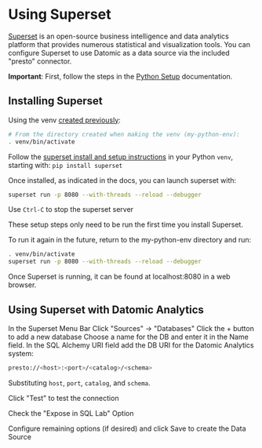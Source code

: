 Using Superset
==============

[Superset](https://superset.incubator.apache.org) is an open-source business intelligence and data analytics platform that provides numerous statistical and visualization tools. You can configure Superset to use Datomic as a data source via the included "presto" connector.

**Important**: First, follow the steps in the [Python Setup](analytics-python.html) documentation.

Installing Superset
-------------------

Using the venv [created previously](analytics-python.html#setup-venv):

```sh
# From the directory created when making the venv (my-python-env):
. venv/bin/activate
```



Follow the [superset install and setup instructions](https://superset.incubator.apache.org/installation.html#superset-installation-and-initialization) in your Python `venv`, starting with: `pip install superset`

Once installed, as indicated in the docs, you can launch superset with:

```sh
superset run -p 8080 --with-threads --reload --debugger
```



Use `Ctrl-C` to stop the superset server

These setup steps only need to be run the first time you install Superset.

To run it again in the future, return to the my-python-env directory and run:

```sh
. venv/bin/activate
superset run -p 8080 --with-threads --reload --debugger
```



Once Superset is running, it can be found at localhost:8080 in a web browser.





Using Superset with Datomic Analytics
-------------------------------------

In the Superset Menu Bar Click "Sources" → "Databases" Click the + button to add a new database Choose a name for the DB and enter it in the Name field. In the SQL Alchemy URI field add the DB URI for the Datomic Analytics system:

```sh
presto://<host>:<port>/<catalog>/<schema>
```



Substituting `host`, `port`, `catalog`, and `schema`.

Click "Test" to test the connection

Check the "Expose in SQL Lab" Option

Configure remaining options (if desired) and click Save to create the Data Source